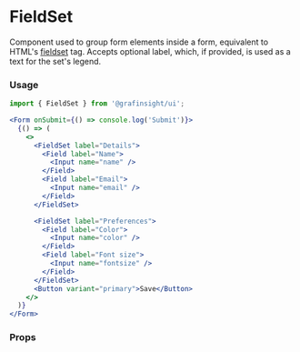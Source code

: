 
# FieldSet

Component used to group form elements inside a form, equivalent to HTML's [fieldset](https://developer.mozilla.org/en-US/docs/Web/HTML/Element/fieldset) tag.
Accepts optional label, which, if provided, is used as a text for the set's legend.


### Usage

```jsx
import { FieldSet } from '@grafinsight/ui';

<Form onSubmit={() => console.log('Submit')}>
  {() => (
    <>
      <FieldSet label="Details">
        <Field label="Name">
          <Input name="name" />
        </Field>
        <Field label="Email">
          <Input name="email" />
        </Field>
      </FieldSet>

      <FieldSet label="Preferences">
        <Field label="Color">
          <Input name="color" />
        </Field>
        <Field label="Font size">
          <Input name="fontsize" />
        </Field>
      </FieldSet>
      <Button variant="primary">Save</Button>
    </>
  )}
</Form>
```

### Props
<Props of={FieldSet} />
